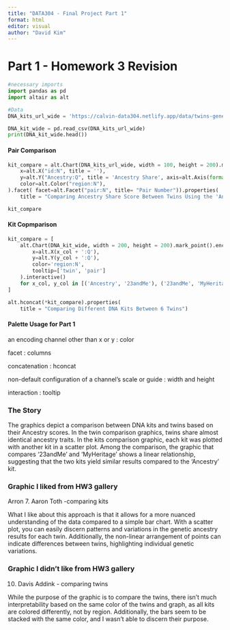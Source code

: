 ```yaml
---
title: "DATA304 - Final Project Part 1"
format: html
editor: visual
author: "David Kim"
---
```

# Part 1 - Homework 3 Revision
```python
#necessary imports
import pandas as pd
import altair as alt
```

```python
#Data
DNA_kits_url_wide = 'https://calvin-data304.netlify.app/data/twins-genetics-wide.csv'

DNA_kit_wide = pd.read_csv(DNA_kits_url_wide)
print(DNA_kit_wide.head())
```

#### Pair Comparison

```python
kit_compare = alt.Chart(DNA_kits_url_wide, width = 100, height = 200).mark_bar().encode(
    x=alt.X("id:N", title = ''),
    y=alt.Y("Ancestry:Q", title = 'Ancestry Share', axis=alt.Axis(format='%')),
    color=alt.Color("region:N"),
).facet( facet=alt.Facet("pair:N", title= "Pair Number")).properties(
    title = "Comparing Ancestry Share Score Between Twins Using the 'Ancestry' Kit")

kit_compare
```

#### Kit Copmparison

```python

kit_compare = [
    alt.Chart(DNA_kit_wide, width = 200, height = 200).mark_point().encode(
        x=alt.X(x_col + ':Q'),
        y=alt.Y(y_col + ':Q'),
        color='region:N',
        tooltip=['twin', 'pair']
    ).interactive()
    for x_col, y_col in [('Ancestry', '23andMe'), ('23andMe', 'MyHeritage'), ('MyHeritage', 'Ancestry')]
]

alt.hconcat(*kit_compare).properties(
    title = "Comparing Different DNA Kits Between 6 Twins")
```

#### Palette Usage for Part 1

an encoding channel other than x or y : color

facet : columns

concatenation : hconcat

non-default configuration of a channel’s scale or guide : width and height

interaction : tooltip

### The Story

The graphics depict a comparison between DNA kits and twins based on their Ancestry scores. In the twin comparison graphics, twins share almost identical ancestry traits. In the kits comparison graphic, each kit was plotted with another kit in a scatter plot. Among the comparison, the graphic that compares '23andMe' and 'MyHeritage' shows a linear relationship, suggesting that the two kits yield similar results compared to the 'Ancestry' kit.

### Graphic I liked from HW3 gallery

Arron 7. Aaron Toth -comparing kits

What I like about this approach is that it allows for a more nuanced understanding of the data compared to a simple bar chart. With a scatter plot, you can easily discern patterns and variations in the genetic ancestry results for each twin. Additionally, the non-linear arrangement of points can indicate differences between twins, highlighting individual genetic variations.

### Graphic I didn't like from HW3 gallery

10. Davis Addink - comparing twins

While the purpose of the graphic is to compare the twins, there isn't much interpretability based on the same color of the twins and graph, as all kits are colored differently, not by region. Additionally, the bars seem to be stacked with the same color, and I wasn't able to discern their purpose.
